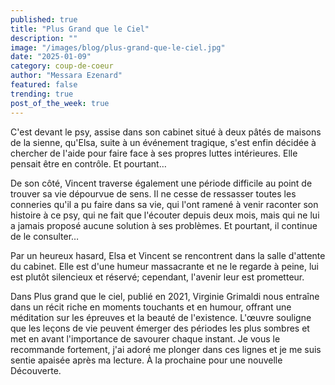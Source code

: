 ```yaml
---
published: true
title: "Plus Grand que le Ciel"
description: ""
image: "/images/blog/plus-grand-que-le-ciel.jpg"
date: "2025-01-09"
category: coup-de-coeur
author: "Messara Ezenard"
featured: false
trending: true
post_of_the_week: true
---
```


C&#39;est devant le psy, assise dans son cabinet situé à deux pâtés de maisons
de la sienne, qu&#39;Elsa, suite à un événement tragique, s&#39;est enfin décidée à
chercher de l&#39;aide pour faire face à ses propres luttes intérieures. Elle pensait
être en contrôle. Et pourtant…

De son côté, Vincent traverse également une période difficile au point de
trouver sa vie dépourvue de sens. Il ne cesse de ressasser toutes les
conneries qu&#39;il a pu faire dans sa vie, qui l&#39;ont ramené à venir raconter son
histoire à ce psy, qui ne fait que l&#39;écouter depuis deux mois, mais qui ne lui a
jamais proposé aucune solution à ses problèmes. Et pourtant, il continue de
le consulter…

Par un heureux hasard, Elsa et Vincent se rencontrent dans la salle d&#39;attente
du cabinet. Elle est d&#39;une humeur massacrante et ne le regarde à peine, lui
est plutôt silencieux et réservé; cependant, l&#39;avenir leur est prometteur.

Dans Plus grand que le ciel, publié en 2021, Virginie Grimaldi nous entraîne
dans un récit riche en moments touchants et en humour, offrant une
méditation sur les épreuves et la beauté de l&#39;existence. L&#39;œuvre souligne que
les leçons de vie peuvent émerger des périodes les plus sombres et met en
avant l&#39;importance de savourer chaque instant. Je vous le recommande
fortement, j&#39;ai adoré me plonger dans ces lignes et je me suis sentie apaisée
après ma lecture. À la prochaine pour une nouvelle Découverte.